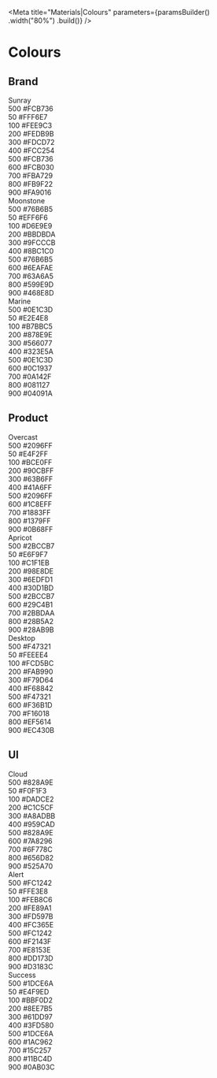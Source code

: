 
<Meta
    title="Materials|Colours"
    parameters={paramsBuilder()
        .width("80%")
        .build()}
/>

# Colours

## Brand

<Story name="brand">
    <div>
        <div className="pa4 bg-sunray-500 br4 br--top">
            <div className="flex">
                <span className="ttu fw6">Sunray</span>
            </div>
        </div>
        <div className="pa4 bg-sunray-500">
            <div className="flex justify-between">
                <span>500</span>
                <span>#FCB736</span>
            </div>
        </div>
        <div className="pa4 bg-sunray-50">
            <div className="flex justify-between">
                <span>50</span>
                <span>#FFF6E7</span>
            </div>
        </div>
        <div className="pa4 bg-sunray-100">
            <div className="flex justify-between">
                <span>100</span>
                <span>#FEE9C3</span>
            </div>
        </div>
        <div className="pa4 bg-sunray-200">
            <div className="flex justify-between">
                <span>200</span>
                <span>#FEDB9B</span>
            </div>
        </div>
        <div className="pa4 bg-sunray-300">
            <div className="flex justify-between">
                <span>300</span>
                <span>#FDCD72</span>
            </div>
        </div>
        <div className="pa4 bg-sunray-400">
            <div className="flex justify-between">
                <span>400</span>
                <span>#FCC254</span>
            </div>
        </div>
        <div className="pa4 bg-sunray-500">
            <div className="flex justify-between">
                <span>500</span>
                <span>#FCB736</span>
            </div>
        </div>
        <div className="pa4 bg-sunray-600">
            <div className="flex justify-between">
                <span>600</span>
                <span>#FCB030</span>
            </div>
        </div>
        <div className="pa4 bg-sunray-700">
            <div className="flex justify-between">
                <span>700</span>
                <span>#FBA729</span>
            </div>
        </div>
        <div className="pa4 bg-sunray-800 white">
            <div className="flex justify-between">
                <span>800</span>
                <span>#FB9F22</span>
            </div>
        </div>
        <div className="pa4 br4 br--bottom bg-sunray-900 white">
            <div className="flex justify-between">
                <span>900</span>
                <span>#FA9016</span>
            </div>
        </div>
        <div className="pa4 bg-moonstone-500 br4 br--top mt8">
            <div className="flex">
                <span className="ttu fw6">Moonstone</span>
            </div>
        </div>
        <div className="pa4 bg-moonstone-500">
            <div className="flex justify-between">
                <span>500</span>
                <span>#76B6B5</span>
            </div>
        </div>
        <div className="pa4 bg-moonstone-50">
            <div className="flex justify-between">
                <span>50</span>
                <span>#EFF6F6</span>
            </div>
        </div>
        <div className="pa4 bg-moonstone-100">
            <div className="flex justify-between">
                <span>100</span>
                <span>#D6E9E9</span>
            </div>
        </div>
        <div className="pa4 bg-moonstone-200">
            <div className="flex justify-between">
                <span>200</span>
                <span>#BBDBDA</span>
            </div>
        </div>
        <div className="pa4 bg-moonstone-300">
            <div className="flex justify-between">
                <span>300</span>
                <span>#9FCCCB</span>
            </div>
        </div>
        <div className="pa4 bg-moonstone-400">
            <div className="flex justify-between">
                <span>400</span>
                <span>#8BC1C0</span>
            </div>
        </div>
        <div className="pa4 bg-moonstone-500">
            <div className="flex justify-between">
                <span>500</span>
                <span>#76B6B5</span>
            </div>
        </div>
        <div className="pa4 bg-moonstone-600">
            <div className="flex justify-between">
                <span>600</span>
                <span>#6EAFAE</span>
            </div>
        </div>
        <div className="pa4 bg-moonstone-700">
            <div className="flex justify-between">
                <span>700</span>
                <span>#63A6A5</span>
            </div>
        </div>
        <div className="pa4 bg-moonstone-800 white">
            <div className="flex justify-between">
                <span>800</span>
                <span>#599E9D</span>
            </div>
        </div>
        <div className="pa4 br4 br--bottom bg-moonstone-900 white">
            <div className="flex justify-between">
                <span>900</span>
                <span>#468E8D</span>
            </div>
        </div>
        <div className="pa4 bg-marine-500 br4 br--top mt8">
            <div className="flex">
                <span className="ttu fw6 white">Marine</span>
            </div>
        </div>
        <div className="pa4 bg-marine-500 white">
            <div className="flex justify-between">
                <span>500</span>
                <span>#0E1C3D</span>
            </div>
        </div>
        <div className="pa4 bg-marine-50">
            <div className="flex justify-between">
                <span>50</span>
                <span>#E2E4E8</span>
            </div>
        </div>
        <div className="pa4 bg-marine-100">
            <div className="flex justify-between">
                <span>100</span>
                <span>#B7BBC5</span>
            </div>
        </div>
        <div className="pa4 bg-marine-200">
            <div className="flex justify-between">
                <span>200</span>
                <span>#878E9E</span>
            </div>
        </div>
        <div className="pa4 bg-marine-300">
            <div className="flex justify-between">
                <span>300</span>
                <span>#566077</span>
            </div>
        </div>
        <div className="pa4 bg-marine-400 white">
            <div className="flex justify-between">
                <span>400</span>
                <span>#323E5A</span>
            </div>
        </div>
        <div className="pa4 bg-marine-500 white">
            <div className="flex justify-between">
                <span>500</span>
                <span>#0E1C3D</span>
            </div>
        </div>
        <div className="pa4 bg-marine-600 white">
            <div className="flex justify-between">
                <span>600</span>
                <span>#0C1937</span>
            </div>
        </div>
        <div className="pa4 bg-marine-700 white">
            <div className="flex justify-between">
                <span>700</span>
                <span>#0A142F</span>
            </div>
        </div>
        <div className="pa4 bg-marine-800 white">
            <div className="flex justify-between">
                <span>800</span>
                <span>#081127</span>
            </div>
        </div>
        <div className="pa4 br4 br--bottom bg-marine-900 white">
            <div className="flex justify-between">
                <span>900</span>
                <span>#04091A</span>
            </div>
        </div>
    </div>
</Story>

## Product

<Story name="product">
    <div>
        <div className="pa4 bg-overcast-500 br4 br--top mt8">
            <div className="flex">
                <span className="ttu fw6">Overcast</span>
            </div>
        </div>
        <div className="pa4 bg-overcast-500">
            <div className="flex justify-between">
                <span>500</span>
                <span>#2096FF</span>
            </div>
        </div>
        <div className="pa4 bg-overcast-50">
            <div className="flex justify-between">
                <span>50</span>
                <span>#E4F2FF</span>
            </div>
        </div>
        <div className="pa4 bg-overcast-100">
            <div className="flex justify-between">
                <span>100</span>
                <span>#BCE0FF</span>
            </div>
        </div>
        <div className="pa4 bg-overcast-200">
            <div className="flex justify-between">
                <span>200</span>
                <span>#90CBFF</span>
            </div>
        </div>
        <div className="pa4 bg-overcast-300">
            <div className="flex justify-between">
                <span>300</span>
                <span>#63B6FF</span>
            </div>
        </div>
        <div className="pa4 bg-overcast-400">
            <div className="flex justify-between">
                <span>400</span>
                <span>#41A6FF</span>
            </div>
        </div>
        <div className="pa4 bg-overcast-500">
            <div className="flex justify-between">
                <span>500</span>
                <span>#2096FF</span>
            </div>
        </div>
        <div className="pa4 bg-overcast-600">
            <div className="flex justify-between">
                <span>600</span>
                <span>#1C8EFF</span>
            </div>
        </div>
        <div className="pa4 bg-overcast-700">
            <div className="flex justify-between">
                <span>700</span>
                <span>#1883FF</span>
            </div>
        </div>
        <div className="pa4 bg-overcast-800 white">
            <div className="flex justify-between">
                <span>800</span>
                <span>#1379FF</span>
            </div>
        </div>
        <div className="pa4 br4 br--bottom bg-overcast-900 white">
            <div className="flex justify-between">
                <span>900</span>
                <span>#0B68FF</span>
            </div>
        </div>
        <div className="pa4 bg-apricot-500 br4 br--top mt8">
            <div className="flex">
                <span className="ttu fw6">Apricot</span>
            </div>
        </div>
        <div className="pa4 bg-apricot-500">
            <div className="flex justify-between">
                <span>500</span>
                <span>#2BCCB7</span>
            </div>
        </div>
        <div className="pa4 bg-apricot-50">
            <div className="flex justify-between">
                <span>50</span>
                <span>#E6F9F7</span>
            </div>
        </div>
        <div className="pa4 bg-apricot-100">
            <div className="flex justify-between">
                <span>100</span>
                <span>#C1F1EB</span>
            </div>
        </div>
        <div className="pa4 bg-apricot-200">
            <div className="flex justify-between">
                <span>200</span>
                <span>#98E8DE</span>
            </div>
        </div>
        <div className="pa4 bg-apricot-300">
            <div className="flex justify-between">
                <span>300</span>
                <span>#6EDFD1</span>
            </div>
        </div>
        <div className="pa4 bg-apricot-400">
            <div className="flex justify-between">
                <span>400</span>
                <span>#30D1BD</span>
            </div>
        </div>
        <div className="pa4 bg-apricot-500">
            <div className="flex justify-between">
                <span>500</span>
                <span>#2BCCB7</span>
            </div>
        </div>
        <div className="pa4 bg-apricot-600">
            <div className="flex justify-between">
                <span>600</span>
                <span>#29C4B1</span>
            </div>
        </div>
        <div className="pa4 bg-apricot-700">
            <div className="flex justify-between">
                <span>700</span>
                <span>#2BBDAA</span>
            </div>
        </div>
        <div className="pa4 bg-apricot-800 white">
            <div className="flex justify-between">
                <span>800</span>
                <span>#28B5A2</span>
            </div>
        </div>
        <div className="pa4 br4 br--bottom bg-apricot-900 white">
            <div className="flex justify-between">
                <span>900</span>
                <span>#28AB9B</span>
            </div>
        </div>
        <div className="pa4 bg-desktop-500 br4 br--top mt8">
            <div className="flex">
                <span className="ttu fw6">Desktop</span>
            </div>
        </div>
        <div className="pa4 bg-desktop-500">
            <div className="flex justify-between">
                <span>500</span>
                <span>#F47321</span>
            </div>
        </div>
        <div className="pa4 bg-desktop-50">
            <div className="flex justify-between">
                <span>50</span>
                <span>#FEEEE4</span>
            </div>
        </div>
        <div className="pa4 bg-desktop-100">
            <div className="flex justify-between">
                <span>100</span>
                <span>#FCD5BC</span>
            </div>
        </div>
        <div className="pa4 bg-desktop-200">
            <div className="flex justify-between">
                <span>200</span>
                <span>#FAB990</span>
            </div>
        </div>
        <div className="pa4 bg-desktop-300">
            <div className="flex justify-between">
                <span>300</span>
                <span>#F79D64</span>
            </div>
        </div>
        <div className="pa4 bg-desktop-400">
            <div className="flex justify-between">
                <span>400</span>
                <span>#F68842</span>
            </div>
        </div>
        <div className="pa4 bg-desktop-500">
            <div className="flex justify-between">
                <span>500</span>
                <span>#F47321</span>
            </div>
        </div>
        <div className="pa4 bg-desktop-600">
            <div className="flex justify-between">
                <span>600</span>
                <span>#F36B1D</span>
            </div>
        </div>
        <div className="pa4 bg-desktop-700">
            <div className="flex justify-between">
                <span>700</span>
                <span>#F16018</span>
            </div>
        </div>
        <div className="pa4 bg-desktop-800 white">
            <div className="flex justify-between">
                <span>800</span>
                <span>#EF5614</span>
            </div>
        </div>
        <div className="pa4 br4 br--bottom bg-desktop-900 white">
            <div className="flex justify-between">
                <span>900</span>
                <span>#EC430B</span>
            </div>
        </div>
    </div>
</Story>

## UI

<Story name="ui">
    <div>
        <div className="pa4 bg-cloud-500 br4 br--top mt8">
            <div className="flex">
                <span className="ttu fw6">Cloud</span>
            </div>
        </div>
        <div className="pa4 bg-cloud-500">
            <div className="flex justify-between">
                <span>500</span>
                <span>#828A9E</span>
            </div>
        </div>
        <div className="pa4 bg-cloud-50">
            <div className="flex justify-between">
                <span>50</span>
                <span>#F0F1F3</span>
            </div>
        </div>
        <div className="pa4 bg-cloud-100">
            <div className="flex justify-between">
                <span>100</span>
                <span>#DADCE2</span>
            </div>
        </div>
        <div className="pa4 bg-cloud-200">
            <div className="flex justify-between">
                <span>200</span>
                <span>#C1C5CF</span>
            </div>
        </div>
        <div className="pa4 bg-cloud-300">
            <div className="flex justify-between">
                <span>300</span>
                <span>#A8ADBB</span>
            </div>
        </div>
        <div className="pa4 bg-cloud-400">
            <div className="flex justify-between">
                <span>400</span>
                <span>#959CAD</span>
            </div>
        </div>
        <div className="pa4 bg-cloud-500">
            <div className="flex justify-between">
                <span>500</span>
                <span>#828A9E</span>
            </div>
        </div>
        <div className="pa4 bg-cloud-600">
            <div className="flex justify-between">
                <span>600</span>
                <span>#7A8296</span>
            </div>
        </div>
        <div className="pa4 bg-cloud-700">
            <div className="flex justify-between">
                <span>700</span>
                <span>#6F778C</span>
            </div>
        </div>
        <div className="pa4 bg-cloud-800 white">
            <div className="flex justify-between">
                <span>800</span>
                <span>#656D82</span>
            </div>
        </div>
        <div className="pa4 br4 br--bottom bg-cloud-900 white">
            <div className="flex justify-between">
                <span>900</span>
                <span>#525A70</span>
            </div>
        </div>
        <div className="pa4 bg-alert-500 br4 br--top mt8">
            <div className="flex">
                <span className="ttu fw6 white">Alert</span>
            </div>
        </div>
        <div className="pa4 bg-alert-500">
            <div className="flex justify-between white">
                <span>500</span>
                <span>#FC1242</span>
            </div>
        </div>
        <div className="pa4 bg-alert-50">
            <div className="flex justify-between">
                <span>50</span>
                <span>#FFE3E8</span>
            </div>
        </div>
        <div className="pa4 bg-alert-100">
            <div className="flex justify-between">
                <span>100</span>
                <span>#FEB8C6</span>
            </div>
        </div>
        <div className="pa4 bg-alert-200">
            <div className="flex justify-between">
                <span>200</span>
                <span>#FE89A1</span>
            </div>
        </div>
        <div className="pa4 bg-alert-300">
            <div className="flex justify-between">
                <span>300</span>
                <span>#FD597B</span>
            </div>
        </div>
        <div className="pa4 bg-alert-400">
            <div className="flex justify-between">
                <span>400</span>
                <span>#FC365E</span>
            </div>
        </div>
        <div className="pa4 bg-alert-500 white">
            <div className="flex justify-between">
                <span>500</span>
                <span>#FC1242</span>
            </div>
        </div>
        <div className="pa4 bg-alert-600 white">
            <div className="flex justify-between">
                <span>600</span>
                <span>#F2143F</span>
            </div>
        </div>
        <div className="pa4 bg-alert-700 white">
            <div className="flex justify-between">
                <span>700</span>
                <span>#E8153E</span>
            </div>
        </div>
        <div className="pa4 bg-alert-800 white">
            <div className="flex justify-between">
                <span>800</span>
                <span>#DD173D</span>
            </div>
        </div>
        <div className="pa4 br4 br--bottom bg-alert-900 white">
            <div className="flex justify-between">
                <span>900</span>
                <span>#D3183C</span>
            </div>
        </div>
        <div className="pa4 bg-success-500 br4 br--top mt8">
            <div className="flex">
                <span className="ttu fw6">Success</span>
            </div>
        </div>
        <div className="pa4 bg-success-500">
            <div className="flex justify-between">
                <span>500</span>
                <span>#1DCE6A</span>
            </div>
        </div>
        <div className="pa4 bg-success-50">
            <div className="flex justify-between">
                <span>50</span>
                <span>#E4F9ED</span>
            </div>
        </div>
        <div className="pa4 bg-success-100">
            <div className="flex justify-between">
                <span>100</span>
                <span>#BBF0D2</span>
            </div>
        </div>
        <div className="pa4 bg-success-200">
            <div className="flex justify-between">
                <span>200</span>
                <span>#8EE7B5</span>
            </div>
        </div>
        <div className="pa4 bg-success-300">
            <div className="flex justify-between">
                <span>300</span>
                <span>#61DD97</span>
            </div>
        </div>
        <div className="pa4 bg-success-400">
            <div className="flex justify-between">
                <span>400</span>
                <span>#3FD580</span>
            </div>
        </div>
        <div className="pa4 bg-success-500">
            <div className="flex justify-between">
                <span>500</span>
                <span>#1DCE6A</span>
            </div>
        </div>
        <div className="pa4 bg-success-600">
            <div className="flex justify-between">
                <span>600</span>
                <span>#1AC962</span>
            </div>
        </div>
        <div className="pa4 bg-success-700">
            <div className="flex justify-between">
                <span>700</span>
                <span>#15C257</span>
            </div>
        </div>
        <div className="pa4 bg-success-800 white">
            <div className="flex justify-between">
                <span>800</span>
                <span>#11BC4D</span>
            </div>
        </div>
        <div className="pa4 br4 br--bottom bg-success-900 white">
            <div className="flex justify-between">
                <span>900</span>
                <span>#0AB03C</span>
            </div>
        </div>
    </div>
</Story>
